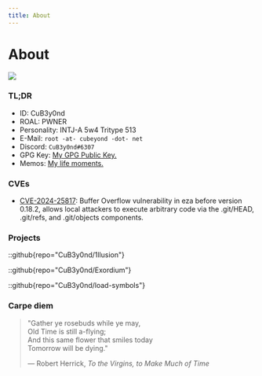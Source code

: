 ```yaml
---
title: About
---
```



# About

![](https://fastly.jsdelivr.net/gh/CuB3y0nd/picx-images-hosting@master/.6pnt3jjnco.avif)

### TL;DR

- ID: CuB3y0nd
- ROAL: PWNER
- Personality: INTJ-A 5w4 Tritype 513
- E-Mail: `root -at- cubeyond -dot- net`
- Discord: `CuB3y0nd#6307`
- GPG Key: <a href="/public.key" download>My GPG Public Key.</a>
- Memos: [My life moments.](https://memos.cubeyond.net/)

### CVEs

- [CVE-2024-25817](https://www.cve.org/CVERecord?id=CVE-2024-25817): Buffer Overflow vulnerability in eza before version 0.18.2, allows local attackers to execute arbitrary code via the .git/HEAD, .git/refs, and .git/objects components.

### Projects

::github{repo="CuB3y0nd/1llusion"}

::github{repo="CuB3y0nd/Exordium"}

::github{repo="CuB3y0nd/load-symbols"}

### Carpe diem

> "Gather ye rosebuds while ye may,<br />
> Old Time is still a-flying;<br />
> And this same flower that smiles today<br />
> Tomorrow will be dying."<br />
>
> — Robert Herrick, _To the Virgins, to Make Much of Time_

<TimelineProgress client:load />
